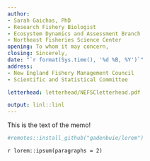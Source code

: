 ```yaml
---
author:
- Sarah Gaichas, PhD
- Research Fishery Biologist
- Ecosystem Dynamics and Assessment Branch
- Northeast Fisheries Science Center
opening: To whom it may concern,
closing: Sincerely,
date: "`r format(Sys.time(), '%d %B, %Y')`"
address:
- New England Fishery Management Council
- Scientific and Statistical Committee

letterhead: letterhead/NEFSCletterhead.pdf

output: linl::linl
---
```


This is the text of the memo!

```r
#remotes::install_github("gadenbuie/lorem")
```

`r lorem::ipsum(paragraphs = 2)`
